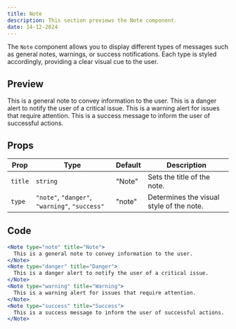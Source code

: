 ```yaml
---
title: Note
description: This section previews the Note component.
date: 14-12-2024
---
```


The `Note` component allows you to display different types of messages such as general notes, warnings, or success notifications. Each type is styled accordingly, providing a clear visual cue to the user.

## Preview

<Note type="note" title="Note">
  This is a general note to convey information to the user.
</Note>
<Note type="danger" title="Danger">
  This is a danger alert to notify the user of a critical issue.
</Note>
<Note type="warning" title="Warning">
  This is a warning alert for issues that require attention.
</Note>
<Note type="success" title="Success">
  This is a success message to inform the user of successful actions.
</Note>

## Props

| Prop    | Type                                           | Default | Description                              |
| ------- | ---------------------------------------------- | ------- | ---------------------------------------- |
| `title` | `string`                                       | "Note"  | Sets the title of the note.              |
| `type`  | `"note"`, `"danger"`, `"warning"`, `"success"` | "note"  | Determines the visual style of the note. |

## Code

```jsx
<Note type="note" title="Note">
  This is a general note to convey information to the user.
</Note>
<Note type="danger" title="Danger">
  This is a danger alert to notify the user of a critical issue.
</Note>
<Note type="warning" title="Warning">
  This is a warning alert for issues that require attention.
</Note>
<Note type="success" title="Success">
  This is a success message to inform the user of successful actions.
</Note>
```
